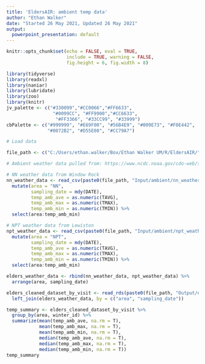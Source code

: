 ```yaml
---
title: 'EldersAIR: ambient temp data'
author: "Ethan Walker"
date: "Started 26 May 2021, Updated 26 May 2021"
output:
  powerpoint_presentation: default
---
```


```r
knitr::opts_chunk$set(echo = FALSE, eval = TRUE, 
                      include = TRUE, warning = FALSE,
                      fig.height = 6, fig.width = 8)
```

```r
library(tidyverse)
library(readxl)
library(naniar)
library(lubridate)
library(zoo)
library(knitr)
jv_palette <- c("#330099","#CC0066","#FF6633", 
                 "#0099CC", "#FF9900","#CC6633",
                  "#FF3366", "#33CC99", "#33999")
cbPalette <- c("#999999", "#E69F00", "#56B4E9", "#009E73", "#F0E442", 
               "#0072B2", "#D55E00", "#CC79A7")
```


```r
# Load data

file_path <- c("C:/Users/ethan.walker/Box/Ethan Walker UM/R/EldersAIR/")

# Ambient weather data pulled from: https://www.ncdc.noaa.gov/cdo-web/search 

# NN weather data from Window Rock
nn_weather_data <- read_csv(paste0(file_path, "Input/ambient/nn_weather.csv")) %>% 
  mutate(area = "NN",
         sampling_date = mdy(DATE),
         temp_amb_ave = as.numeric(TAVG),
         temp_amb_max = as.numeric(TMAX),
         temp_amb_min = as.numeric(TMIN)) %>% 
  select(area:temp_amb_min)

# NPT weather data from Lewiston
npt_weather_data <- read_csv(paste0(file_path, "Input/ambient/npt_weather.csv")) %>% 
  mutate(area = "NPT",
         sampling_date = mdy(DATE),
         temp_amb_ave = as.numeric(TAVG),
         temp_amb_max = as.numeric(TMAX),
         temp_amb_min = as.numeric(TMIN)) %>% 
  select(area:temp_amb_min)

elders_weather_data <- rbind(nn_weather_data, npt_weather_data) %>% 
  arrange(area, sampling_date)

elders_cleaned_dataset_by_visit <- read_rds(paste0(file_path, "Output/elders_cleaned_dataset_by_visit.rds")) %>% 
  left_join(elders_weather_data, by = c("area", "sampling_date"))
```


```r
temp_summary <- elders_cleaned_dataset_by_visit %>% 
  group_by(area, winter_id) %>% 
  summarize(mean(temp_amb_ave, na.rm = T),
            mean(temp_amb_max, na.rm = T),
            mean(temp_amb_min, na.rm = T),
            median(temp_amb_ave, na.rm = T),
            median(temp_amb_max, na.rm = T),
            median(temp_amb_min, na.rm = T))
temp_summary
```

